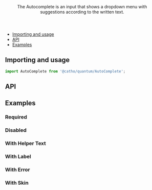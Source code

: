 

<Meta title="Forms/AutoComplete" component={AutoComplete}  />

<Header title="AutoComplete">
    The Autocomplete is an input that shows a dropdown menu with suggestions according to the written text.
</Header>

- [Importing and usage](#importing)
- [API](#api)
- [Examples](#examples)

## <a id="importing"></a>Importing and usage

```js
import AutoComplete from '@catho/quantum/AutoComplete';
```

<Canvas>
  <Story of={Default}/>
</Canvas>

## <a id="api"></a>API

<ArgsTable of={AutoComplete} />

## <a id="examples"></a>Examples

### Required

<Canvas>
  <Story of={Required}/>
</Canvas>

### Disabled

<Canvas>
  <Story of={Disabled}/>
</Canvas>

### With Helper Text

<Canvas>
  <Story of={WithHelperText}/>
</Canvas>

### With Label

<Canvas>
  <Story of={WithLabel}/>
</Canvas>

### With Error

<Canvas>
  <Story of={WithError}/>
</Canvas>

### With Skin

<Canvas>
  <Story of={WithSkin}/>
</Canvas>

<EvaluationForm componentName="AutoComplete" />
